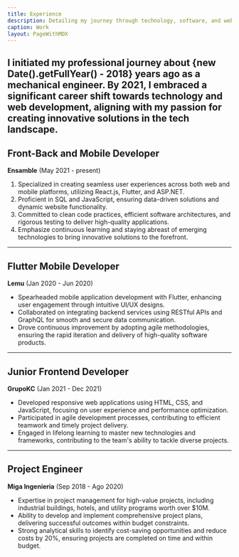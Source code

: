 ```yaml
---
title: Experience
description: Detailing my journey through technology, software, and web development.
caption: Work
layout: PageWithMDX
---
```


I initiated my professional journey about **{new Date().getFullYear() - 2018} years ago** as a mechanical engineer. By 2021, I embraced a significant career shift towards technology and web development, aligning with my passion for creating innovative solutions in the tech landscape.
---

## Front-Back and Mobile Developer

**Ensamble** (May 2021 - present)

1. Specialized in creating seamless user experiences across both web and mobile platforms, utilizing React.js, Flutter, and ASP.NET.
2. Proficient in SQL and JavaScript, ensuring data-driven solutions and dynamic website functionality.
3. Committed to clean code practices, efficient software architectures, and rigorous testing to deliver high-quality applications.
4. Emphasize continuous learning and staying abreast of emerging technologies to bring innovative solutions to the forefront.


---

## Flutter Mobile Developer

**Lemu** (Jan 2020 - Jun 2020)

- Spearheaded mobile application development with Flutter, enhancing user engagement through intuitive UI/UX designs.
- Collaborated on integrating backend services using RESTful APIs and GraphQL for smooth and secure data communication.
- Drove continuous improvement by adopting agile methodologies, ensuring the rapid iteration and delivery of high-quality software products.

---

## Junior Frontend Developer

**GrupoKC** (Jan 2021 - Dec 2021)

- Developed responsive web applications using HTML, CSS, and JavaScript, focusing on user experience and performance optimization.
- Participated in agile development processes, contributing to efficient teamwork and timely project delivery.
- Engaged in lifelong learning to master new technologies and frameworks, contributing to the team's ability to tackle diverse projects.

---

## Project Engineer

**Miga Ingenieria** (Sep 2018 - Ago 2020)

- Expertise in project management for high-value projects, including industrial buildings, hotels, and utility programs worth over $10M.
- Ability to develop and implement comprehensive project plans, delivering successful outcomes within budget constraints.
- Strong analytical skills to identify cost-saving opportunities and reduce costs by 20%, ensuring projects are completed on time and within budget.

